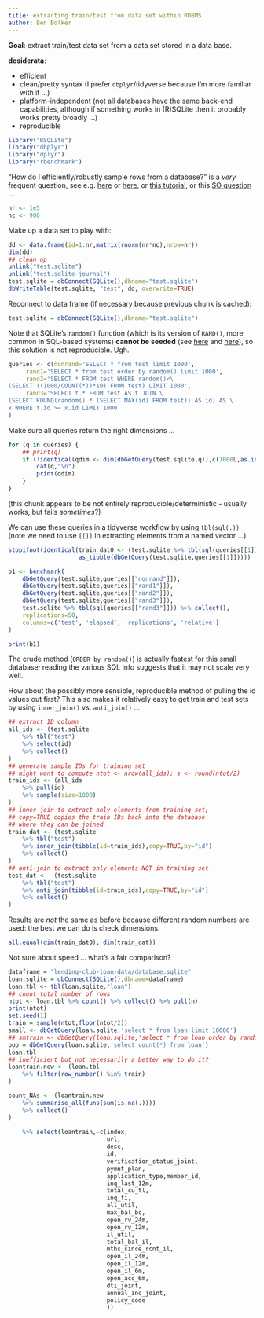 ```yaml
---
title: extracting train/test from data set within RDBMS
author: Ben Bolker
---
```


**Goal**: extract train/test data set from a data set stored in a data base.

**desiderata**:

- efficient
- clean/pretty syntax (I prefer `dbplyr`/tidyverse because I'm more familiar with it ...)
- platform-independent (not all databases have the same back-end capabilities, although if something works in (R)SQLite then it probably works pretty broadly ...)
- reproducible

```r
library("RSQLite")
library("dbplyr")
library("dplyr")
library("rbenchmark")
```

"How do I efficiently/robustly sample rows from a database?" is a *very* frequent question, see e.g. [here](http://jan.kneschke.de/projects/mysql/order-by-rand/) or [here](http://mysql.rjweb.org/doc.php/random), or [this tutorial](http://www.mysqltutorial.org/select-random-records-database-table.aspx), or this [SO question](https://stackoverflow.com/questions/580639/how-to-randomly-select-rows-in-sql/1209946#1209946) ...

```r
nr <- 1e5
nc <- 900
```

Make up a data set to play with:

```r
dd <- data.frame(id=1:nr,matrix(rnorm(nr*nc),nrow=nr))
dim(dd)
## clean up
unlink("test.sqlite")
unlink("test.sqlite-journal")
test.sqlite = dbConnect(SQLite(),dbname="test.sqlite")
dbWriteTable(test.sqlite, "test", dd, overwrite=TRUE)
```

Reconnect to data frame (if necessary because previous chunk is cached):
```r
test.sqlite = dbConnect(SQLite(),dbname="test.sqlite")
```

Note that SQLite's `random()` function (which is its version of `RAND()`, more common in SQL-based systems) **cannot be seeded**
(see [here](https://stackoverflow.com/questions/2171578/seeding-sqlite-random) and [here](https://stackoverflow.com/questions/24256258/order-by-random-with-seed-in-sqlite)),
so this solution is not reproducible. Ugh.

```r
queries <- c(nonrand='SELECT * from test limit 1000',
     rand1='SELECT * from test order by random() limit 1000',
     rand2='SELECT * FROM test WHERE random()<\
(SELECT ((1000/COUNT(*))*10) FROM test) LIMIT 1000',
     rand3='SELECT t.* FROM test AS t JOIN \
(SELECT ROUND(random() * (SELECT MAX(id) FROM test)) AS id) AS \
x WHERE t.id >= x.id LIMIT 1000'
)
```

Make sure all queries return the right dimensions ...
```r
for (q in queries) {
    ## print(q)
    if (!identical(qdim <- dim(dbGetQuery(test.sqlite,q)),c(1000L,as.integer(nc+1)))) {
        cat(q,"\n")
        print(qdim)
    }
}
```
(this chunk appears to be not entirely reproducible/deterministic - usually works, but fails *sometimes*?)

We can use these queries in a tidyverse workflow by using `tbl(sql(.))`
(note we need to use `[[]]` in extracting elements from a named vector ...)

```r
stopifnot(identical(train_dat0 <- (test.sqlite %>% tbl(sql(queries[[1]])) %>% collect()),
                    as_tibble(dbGetQuery(test.sqlite,queries[[1]]))))
```

```r
b1 <- benchmark(
    dbGetQuery(test.sqlite,queries[["nonrand"]]),
    dbGetQuery(test.sqlite,queries[["rand1"]]),
    dbGetQuery(test.sqlite,queries[["rand2"]]),
    dbGetQuery(test.sqlite,queries[["rand3"]]),
    test.sqlite %>% tbl(sql(queries[["rand3"]])) %>% collect(),
    replications=50,
    columns=c('test', 'elapsed', 'replications', 'relative')
)
```

```r
print(b1)
```

The crude method (`ORDER by random()`) is actually fastest for this small database; reading the various SQL info suggests that it may not scale very well.

How about the possibly more sensible, reproducible method of
pulling the id values out first? This also makes it relatively
easy to get train and test sets by using `inner_join()` vs.
`anti_join()` ...

```r
## extract ID column
all_ids <- (test.sqlite
    %>% tbl("test")
    %>% select(id)
    %>% collect()
)
## generate sample IDs for training set
## might want to compute ntot <- nrow(all_ids); s <- round(ntot/2)
train_ids <- (all_ids
    %>% pull(id)
    %>% sample(size=1000)
)
## inner join to extract only elements from training set;
## copy=TRUE copies the train IDs back into the database
## where they can be joined 
train_dat <- (test.sqlite
    %>% tbl("test")
    %>% inner_join(tibble(id=train_ids),copy=TRUE,by="id")
    %>% collect()
)
## anti-join to extract only elements NOT in training set
test_dat <-  (test.sqlite
    %>% tbl("test")
    %>% anti_join(tibble(id=train_ids),copy=TRUE,by="id")
    %>% collect()
)
```


Results are *not* the same as before because different random numbers
are used: the best we can do is check dimensions.

```r
all.equal(dim(train_dat0), dim(train_dat))
```

Not sure about speed ... what's a fair comparison?

```r
dataframe = "lending-club-loan-data/database.sqlite"
loan.sqlite = dbConnect(SQLite(),dbname=dataframe)
loan.tbl <- tbl(loan.sqlite,"loan")
## count total number of rows
ntot <- loan.tbl %>% count() %>% collect() %>% pull(n)
print(ntot)
set.seed(1)
train = sample(ntot,floor(ntot/2))
small <- dbGetQuery(loan.sqlite,'select * from loan limit 10000')
## smtrain <- dbGetQuery(loan.sqlite,'select * from loan order by random() limit 1000')
pop = dbGetQuery(loan.sqlite,'select count(*) from loan')
loan.tbl 
## inefficient but not necessarily a better way to do it?
loantrain.new <- (loan.tbl
    %>% filter(row_number() %in% train)
)

count_NAs <- (loantrain.new
    %>% summarise_all(funs(sum(is.na(.))))
    %>% collect()
)
        
    %>% select(loantrain,-c(index,
                            url,
                            desc,
                            id,
                            verification_status_joint,
                            pymnt_plan,
                            application_type,member_id,
                            inq_last_12m,
                            total_cu_tl,
                            inq_fi,
                            all_util,
                            max_bal_bc,
                            open_rv_24m,
                            open_rv_12m,
                            il_util,
                            total_bal_il,
                            mths_since_rcnt_il,
                            open_il_24m,
                            open_il_12m,
                            open_il_6m,
                            open_acc_6m,
                            dti_joint,
                            annual_inc_joint,
                            policy_code
                            ))


```
